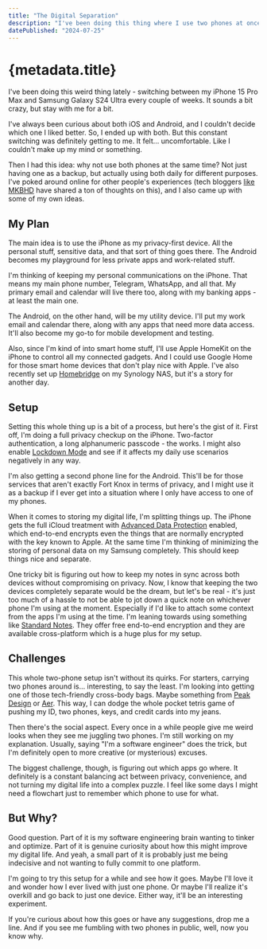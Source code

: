 ```yaml
---
title: "The Digital Separation"
description: "I've been doing this thing where I use two phones at once. Yeah, I know, it sounds a bit nuts. But stick with me here."
datePublished: "2024-07-25"
---
```



# {metadata.title}

I've been doing this weird thing lately - switching between my iPhone 15 Pro Max and Samsung Galaxy S24 Ultra every couple of weeks. It sounds a bit crazy, but stay with me for a bit.

I've always been curious about both iOS and Android, and I couldn't decide which one I liked better. So, I ended up with both. But this constant switching was definitely getting to me. It felt… uncomfortable. Like I couldn't make up my mind or something.

Then I had this idea: why not use both phones at the same time? Not just having one as a backup, but actually using both daily for different purposes. I've poked around online for other people's experiences (tech bloggers [like MKBHD](https://www.youtube.com/watch?v=QGbfOd_pVvc) have shared a ton of thoughts on this), and I also came up with some of my own ideas.

## My Plan

The main idea is to use the iPhone as my privacy-first device. All the personal stuff, sensitive data, and that sort of thing goes there. The Android becomes my playground for less private apps and work-related stuff.

I'm thinking of keeping my personal communications on the iPhone. That means my main phone number, Telegram, WhatsApp, and all that. My primary email and calendar will live there too, along with my banking apps - at least the main one.

The Android, on the other hand, will be my utility device. I'll put my work email and calendar there, along with any apps that need more data access. It'll also become my go-to for mobile development and testing.

Also, since I'm kind of into smart home stuff, I'll use Apple HomeKit on the iPhone to control all my connected gadgets. And I could use Google Home for those smart home devices that don't play nice with Apple. I've also recently set up [Homebridge](https://homebridge.io) on my Synology NAS, but it's a story for another day.

## Setup

Setting this whole thing up is a bit of a process, but here's the gist of it. First off, I'm doing a full privacy checkup on the iPhone. Two-factor authentication, a long alphanumeric passcode - the works. I might also enable [Lockdown Mode](https://support.apple.com/en-us/105120) and see if it affects my daily use scenarios negatively in any way.

I'm also getting a second phone line for the Android. This'll be for those services that aren't exactly Fort Knox in terms of privacy, and I might use it as a backup if I ever get into a situation where I only have access to one of my phones.

When it comes to storing my digital life, I'm splitting things up. The iPhone gets the full iCloud treatment with [Advanced Data Protection](https://support.apple.com/en-us/108756) enabled, which end-to-end encrypts even the things that are normally encrypted with the key known to Apple. At the same time I'm thinking of minimizing the storing of personal data on my Samsung completely. This should keep things nice and separate.

One tricky bit is figuring out how to keep my notes in sync across both devices without compromising on privacy. Now, I know that keeping the two devices completely separate would be the dream, but let's be real - it's just too much of a hassle to not be able to jot down a quick note on whichever phone I'm using at the moment. Especially if I'd like to attach some context from the apps I'm using at the time. I'm leaning towards using something like [Standard Notes](https://standardnotes.com). They offer free end-to-end encryption and they are available cross-platform which is a huge plus for my setup.

## Challenges

This whole two-phone setup isn't without its quirks. For starters, carrying two phones around is… interesting, to say the least. I'm looking into getting one of those tech-friendly cross-body bags. Maybe something from [Peak Design](https://peakdesign.com) or [Aer](https://aersf.com). This way, I can dodge the whole pocket tetris game of pushing my ID, two phones, keys, and credit cards into my jeans.

Then there's the social aspect. Every once in a while people give me weird looks when they see me juggling two phones. I'm still working on my explanation. Usually, saying "I'm a software engineer" does the trick, but I'm definitely open to more creative (or mysterious) excuses.

The biggest challenge, though, is figuring out which apps go where. It definitely is a constant balancing act between privacy, convenience, and not turning my digital life into a complex puzzle. I feel like some days I might need a flowchart just to remember which phone to use for what.

## But Why?

Good question. Part of it is my software engineering brain wanting to tinker and optimize. Part of it is genuine curiosity about how this might improve my digital life. And yeah, a small part of it is probably just me being indecisive and not wanting to fully commit to one platform.

I'm going to try this setup for a while and see how it goes. Maybe I'll love it and wonder how I ever lived with just one phone. Or maybe I'll realize it's overkill and go back to just one device. Either way, it'll be an interesting experiment.

If you're curious about how this goes or have any suggestions, drop me a line. And if you see me fumbling with two phones in public, well, now you know why.

<DatePublished dateTime={metadata.datePublished} />
